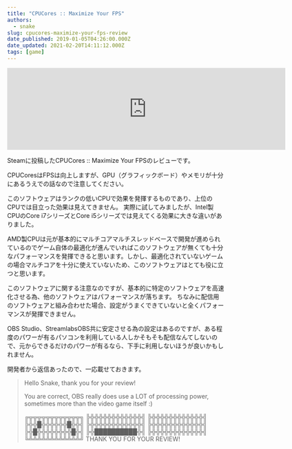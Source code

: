 ```yaml
---
title: "CPUCores :: Maximize Your FPS"
authors:
  - snake
slug: cpucores-maximize-your-fps-review
date_published: 2019-01-05T04:26:00.000Z
date_updated: 2021-02-20T14:11:12.000Z
tags: [game]
---
```


<iframe src="https://store.steampowered.com/widget/384300/" frameborder="0" width="646" height="190"></iframe>

Steamに投稿したCPUCores :: Maximize Your FPSのレビューです。

CPUCoresはFPSは向上しますが、GPU（グラフィックボード）やメモリが十分にあるうえでの話なので注意してください。

このソフトウェアはランクの低いCPUで効果を発揮するものであり、上位のCPUでは目立った効果は見えてきません。
実際に試してみましたが、Intel製CPUのCore i7シリーズとCore i5シリーズでは見えてくる効果に大きな違いがありました。

AMD製CPUは元が基本的にマルチコアマルチスレッドベースで開発が進められているのでゲーム自体の最適化が進んでいればこのソフトウェアが無くても十分なパフォーマンスを発揮できると思います。しかし、最適化されていないゲームの場合マルチコアを十分に使えていないため、このソフトウェアはとても役に立つと思います。

このソフトウェアに関する注意なのですが、基本的に特定のソフトウェアを高速化させる為、他のソフトウェアはパフォーマンスが落ちます。
ちなみに配信用のソフトウェアと組み合わせた場合、設定がうまくできていないと全くパフォーマンスが発揮できません。

OBS Studio、StreamlabsOBS共に安定させる為の設定はあるのですが、ある程度のパワーが有るパソコンを利用している人しかそもそも配信なんてしないので、元からできるだけのパワーが有るなら、下手に利用しないほうが良いかもしれません。

開発者から返信あったので、一応載せておきます。

> Hello Snake, thank you for your review!
> 
> You are correct, OBS really does use a LOT of processing power, sometimes more than the video game itself :)
> 
> ╔╦╦╦╦╦╦╦╦╦╦╦╦╗
> ╠╬╬╬╬╬╬╬╬╬╬╬╬╣
> ╠╬╬╬╬╬╬╬╬╬╬╬╬╣
> ╠╬╬█╬╬╬╬╬╬█╬╬╣
> ╠╬╬╬╬╬╬╬╬╬╬╬╬╣
> ╠╬╬╬╬╬╬╬╬╬╬╬╬╣
> ╠╬█╬╬╬╬╬╬╬╬█╬╣
> ╠╬██████████╬╣
> ╠╬╬╬╬╬╬╬╬╬╬╬╬╣
> ╚╩╩╩╩╩╩╩╩╩╩╩╩╝
> THANK YOU FOR
> YOUR REVIEW!
